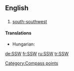 ==English==

==={{Abbreviation}}===
{{infl|en|abbreviation}}

# [[south-southwest]]

====Translations====
{{trans-top|south-southwest}}
* Hungarian: {{t-|hu|DDNy}}
{{trans-mid}}
{{trans-bottom}}

[[Category:Compass points]]

[[de:SSW]]
[[fr:SSW]]
[[ru:SSW]]
[[tr:SSW]]